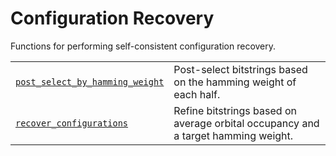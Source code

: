 # Configuration Recovery

<span id="module-qiskit_addon_sqd.configuration_recovery" />

<span id="qiskit-addon-sqd-configuration-recovery" />

Functions for performing self-consistent configuration recovery.

|                                                                                                                                                                 |                                                                                   |
| --------------------------------------------------------------------------------------------------------------------------------------------------------------- | --------------------------------------------------------------------------------- |
| [`post_select_by_hamming_weight`](configuration-recovery-post-select-by-hamming-weight "qiskit_addon_sqd.configuration_recovery.post_select_by_hamming_weight") | Post-select bitstrings based on the hamming weight of each half.                  |
| [`recover_configurations`](configuration-recovery-recover-configurations "qiskit_addon_sqd.configuration_recovery.recover_configurations")                      | Refine bitstrings based on average orbital occupancy and a target hamming weight. |
